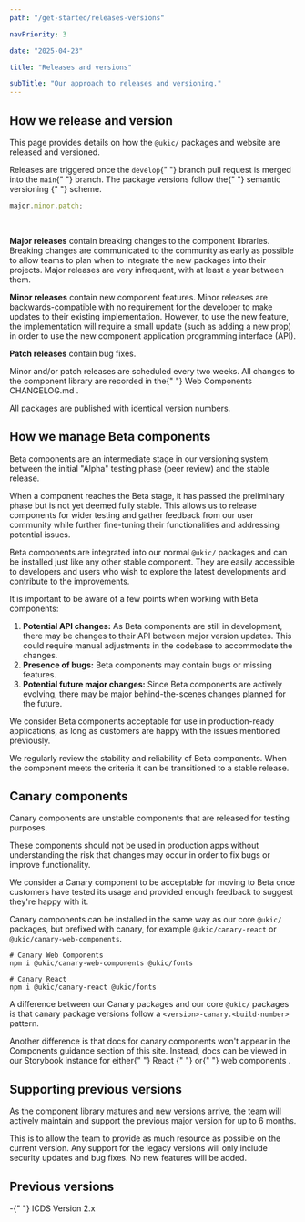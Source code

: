 ```yaml
---
path: "/get-started/releases-versions"

navPriority: 3

date: "2025-04-23"

title: "Releases and versions"

subTitle: "Our approach to releases and versioning."
---
```


## How we release and version

This page provides details on how the `@ukic/` packages and website are released and versioned.

<p>
  Releases are triggered once the <code class="language-text">develop</code>{" "}
  branch pull request is merged into the <code class="language-text">main</code>{" "}
  branch. The package versions follow the{" "}
  <ic-link
    target="_blank"
    href="https://semver.org/"
    rel="noreferrer noopener nofollow"
  >
    semantic versioning
  </ic-link>{" "}
  scheme.
</p>

```js
major.minor.patch;
```

<br />

**Major releases** contain breaking changes to the component libraries. Breaking changes are communicated to the community as early as possible to allow teams to plan when to integrate the new packages into their projects. Major releases are very infrequent, with at least a year between them.

**Minor releases** contain new component features. Minor releases are backwards-compatible with no requirement for the developer to make updates to their existing implementation. However, to use the new feature, the implementation will require a small update (such as adding a new prop) in order to use the new component application programming interface (API).

**Patch releases** contain bug fixes.

<p>
  Minor and/or patch releases are scheduled every two weeks. All changes to the
  component library are recorded in the{" "}
  <ic-link
    target="_blank"
    href="https://github.com/mi6/ic-ui-kit/blob/main/packages/web-components/CHANGELOG.md"
    rel="noreferrer noopener nofollow"
  >
    Web Components CHANGELOG.md
  </ic-link>
  .
</p>

All packages are published with identical version numbers.

## How we manage Beta components

Beta components are an intermediate stage in our versioning system, between the initial "Alpha" testing phase (peer review) and the stable release.

When a component reaches the Beta stage, it has passed the preliminary phase but is not yet deemed fully stable. This allows us to release components for wider testing and gather feedback from our user community while further fine-tuning their functionalities and addressing potential issues.

Beta components are integrated into our normal `@ukic/` packages and can be installed just like any other stable component. They are easily accessible to developers and users who wish to explore the latest developments and contribute to the improvements.

It is important to be aware of a few points when working with Beta components:

1. **Potential API changes:** As Beta components are still in development, there may be changes to their API between major version updates. This could require manual adjustments in the codebase to accommodate the changes.
2. **Presence of bugs:** Beta components may contain bugs or missing features.
3. **Potential future major changes:** Since Beta components are actively evolving, there may be major behind-the-scenes changes planned for the future.

We consider Beta components acceptable for use in production-ready applications, as long as customers are happy with the issues mentioned previously.

We regularly review the stability and reliability of Beta components. When the component meets the criteria it can be transitioned to a stable release.

## Canary components

Canary components are unstable components that are released for testing purposes.

These components should not be used in production apps without understanding the risk that changes may occur in order to fix bugs or improve functionality.

We consider a Canary component to be acceptable for moving to Beta once customers have tested its usage and provided enough feedback to suggest they're happy with it.

Canary components can be installed in the same way as our core `@ukic/` packages, but prefixed with canary, for example `@ukic/canary-react` or `@ukic/canary-web-components`.

```shell
# Canary Web Components
npm i @ukic/canary-web-components @ukic/fonts

# Canary React
npm i @ukic/canary-react @ukic/fonts
```

A difference between our Canary packages and our core `@ukic/` packages is that canary package versions follow a `<version>-canary.<build-number>` pattern.

<p>
  Another difference is that docs for canary components won't appear in the
  Components guidance section of this site. Instead, docs can be viewed in our
  Storybook instance for either{" "}
  <ic-link
    target="_blank"
    href="https://mi6.github.io/ic-ui-kit/branches/canary/main/react/?path=/docs/getting-started--docs"
    rel="noreferrer noopener nofollow"
  >
    React
  </ic-link>{" "}
  or{" "}
  <ic-link
    target="_blank"
    href="https://mi6.github.io/ic-ui-kit/branches/canary/main/web-components/?path=/docs/getting-started--docs"
    rel="noreferrer noopener nofollow"
  >
    web components
  </ic-link>
  .
</p>

## Supporting previous versions

As the component library matures and new versions arrive, the team will actively maintain and support the previous major version for up to 6 months.

This is to allow the team to provide as much resource as possible on the current version. Any support for the legacy versions will only include security updates and bug fixes. No new features will be added.

## Previous versions

<p>
  -{" "}
  <ic-link
    target="_blank"
    href="https://mi6.github.io/ic-design-system-githubpages/v2"
    rel="noreferrer noopener nofollow"
  >
    ICDS Version 2.x
  </ic-link>
</p>
